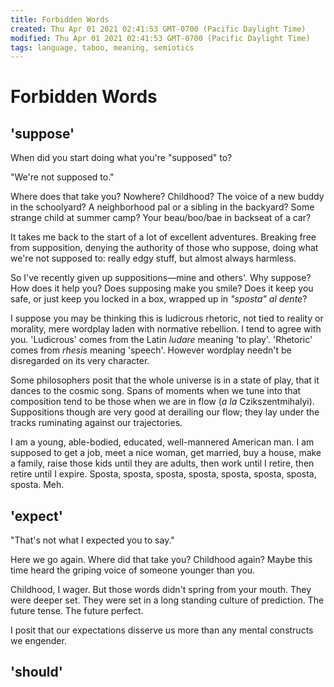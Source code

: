 ```yaml
---
title: Forbidden Words
created: Thu Apr 01 2021 02:41:53 GMT-0700 (Pacific Daylight Time)
modified: Thu Apr 01 2021 02:41:53 GMT-0700 (Pacific Daylight Time)
tags: language, taboo, meaning, semiotics
---
```


# Forbidden Words

## 'suppose'

When did you start doing what you're "supposed" to?

"We're not supposed to."

Where does that take you? Nowhere? Childhood? The voice of a new buddy in the schoolyard? A neighborhood pal or a sibling in the backyard? Some strange child at summer camp? Your beau/boo/bae in backseat of a car?

It takes me back to the start of a lot of excellent adventures. Breaking free from supposition, denying the authority of those who suppose, doing what we're not supposed to: really edgy stuff, but almost always harmless.

So I've recently given up suppositions—mine and others'. Why suppose? How does it help you? Does supposing make you smile? Does it keep you safe, or just keep you locked in a box, wrapped up in _"sposta" al dente_?

I suppose you may be thinking this is ludicrous rhetoric, not tied to reality or morality, mere wordplay laden with normative rebellion. I tend to agree with you. 'Ludicrous' comes from the Latin _ludare_ meaning 'to play'. 'Rhetoric' comes from _rhesis_ meaning 'speech'. However wordplay needn't be disregarded on its very character.

Some philosophers posit that the whole universe is in a state of play, that it dances to the cosmic song. Spans of moments when we tune into that composition tend to be those when we are in flow (_a la_ Czikszentmihalyi). Suppositions though are very good at derailing our flow; they lay under the tracks ruminating against our trajectories.

I am a young, able-bodied, educated, well-mannered American man. I am supposed to get a job, meet a nice woman, get married, buy a house, make a family, raise those kids until they are adults, then work until I retire, then retire until I expire. Sposta, sposta, sposta, sposta, sposta, sposta, sposta, sposta. Meh.

## 'expect'

"That's not what I expected you to say."

Here we go again. Where did that take you? Childhood again? Maybe this time heard the griping voice of someone younger than you.

Childhood, I wager. But those words didn't spring from your mouth. They were deeper set. They were set in a long standing culture of prediction. The future tense. The future perfect.

I posit that our expectations disserve us more than any mental constructs we engender.

## 'should'
